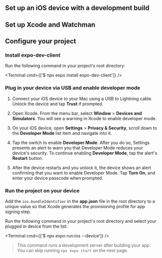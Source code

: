 

## Set up an iOS device with a development build

<BuildEnvironmentSwitch />

## Set up Xcode and Watchman

<XcodeInstructions />

## Configure your project

<Step label="1">

### Install expo-dev-client

Run the following command in your project's root directory:

<Terminal cmd={['$ npx expo install expo-dev-client']} />

</Step>

<Step label="2">

### Plug in your device via USB and enable developer mode

1. Connect your iOS device to your Mac using a USB to Lightning cable. Unlock the device and tap **Trust** if prompted.

2. Open Xcode. From the menu bar, select **Window** > **Devices and Simulators**. You will see a warning in Xcode to enable developer mode.

3. On your iOS device, open **Settings** > **Privacy & Security**, scroll down to the **Developer Mode** list item and navigate into it.

4. Tap the switch to enable **Developer Mode**. After you do so, Settings presents an alert to warn you that Developer Mode reduces your device's security. To continue enabling **Developer Mode**, tap the alert's **Restart** button.

5. After the device restarts and you unlock it, the device shows an alert confirming that you want to enable Developer Mode. Tap **Turn On**, and enter your device passcode when prompted.

</Step>

<Step label="3">

### Run the project on your device

Add the `ios.bundleIdentifier` in the **app.json** file in the root directory to a unique value so that Xcode generates the provisioning profile for app signing step.

Run the following command in your project's root directory and select your plugged in device from the list:

<Terminal cmd={['$ npx expo run:ios --device']} />

> This command runs a development server after building your app. You can skip running `npx expo start` on the next page.

</Step>
